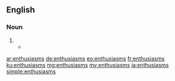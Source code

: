 ==English==

===Noun===
{{head|en|noun plural form}}

# {{plural of|enthusiasm|lang=en}}
#* {{quote-book|author=[[wikipedia:George Orwell|George Orwell]]|title=1984|page=21|year=1948|passage=Parsons was Winston's fellow-employee at the Ministry of Truth. He was a fattish but active man of paralysing stupidity, a mass of imbecile '''enthusiasms'''}}

[[ar:enthusiasms]]
[[de:enthusiasms]]
[[eo:enthusiasms]]
[[fr:enthusiasms]]
[[ku:enthusiasms]]
[[mg:enthusiasms]]
[[my:enthusiasms]]
[[ja:enthusiasms]]
[[simple:enthusiasms]]